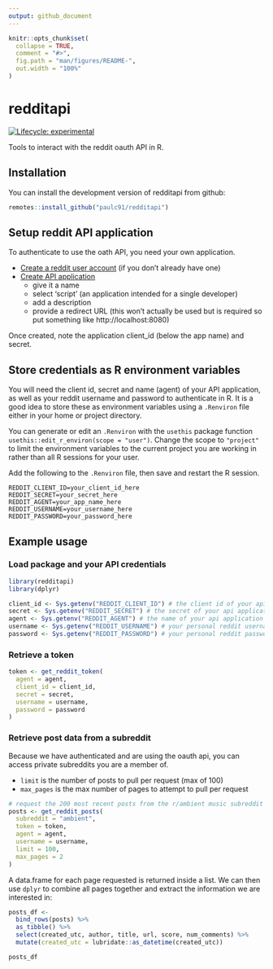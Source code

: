 ```yaml
---
output: github_document
---
```


<!-- README.md is generated from README.Rmd. Please edit that file -->

```r
knitr::opts_chunk$set(
  collapse = TRUE,
  comment = "#>",
  fig.path = "man/figures/README-",
  out.width = "100%"
)
```

# redditapi

<!-- badges: start -->
[![Lifecycle: experimental](https://img.shields.io/badge/lifecycle-experimental-orange.svg)](https://www.tidyverse.org/lifecycle/#experimental)
<!-- badges: end -->

Tools to interact with the reddit oauth API in R.

## Installation

You can install the development version of redditapi from github:

``` r
remotes::install_github("paulc91/redditapi")
```

## Setup reddit API application

To authenticate to use the oath API, you need your own application.

- [Create a reddit user account](https://www.reddit.com/register/) (if you don't already have one)
- [Create API application](https://www.reddit.com/prefs/apps/)
  - give it a name
  - select 'script' (an application intended for a single developer)
  - add a description
  - provide a redirect URL (this won't actually be used but is required so put something like http://localhost:8080)
  
Once created, note the application client_id (below the app name) and secret.

## Store credentials as R environment variables

You will need the client id, secret and name (agent) of your API application, as well as your reddit username and password to authenticate in R. It is a good idea to store these as environment variables using a `.Renviron` file either in your home or project directory. 

You can generate or edit an `.Renviron` with the `usethis` package function `usethis::edit_r_environ(scope = "user")`. Change the scope to `"project"` to limit the environment variables to the current project you are working in rather than all R sessions for your user.

Add the following to the `.Renviron` file, then save and restart the R session.

```
REDDIT_CLIENT_ID=your_client_id_here
REDDIT_SECRET=your_secret_here
REDDIT_AGENT=your_app_name_here
REDDIT_USERNAME=your_username_here
REDDIT_PASSWORD=your_password_here
```

## Example usage

### Load package and your API credentials

```r
library(redditapi)
library(dplyr)

client_id <- Sys.getenv("REDDIT_CLIENT_ID") # the client id of your api application
secret <- Sys.getenv("REDDIT_SECRET") # the secret of your api application
agent <- Sys.getenv("REDDIT_AGENT") # the name of your api application
username <- Sys.getenv("REDDIT_USERNAME") # your personal reddit username
password <- Sys.getenv("REDDIT_PASSWORD") # your personal reddit password
```

### Retrieve a token

```r
token <- get_reddit_token(
  agent = agent,
  client_id = client_id,
  secret = secret,
  username = username,
  password = password
)
```

### Retrieve post data from a subreddit

Because we have authenticated and are using the oauth api, you can access private subreddits you are a member of.

- `limit` is the number of posts to pull per request (max of 100)
- `max_pages` is the max number of pages to attempt to pull per request

```r
# request the 200 most recent posts from the r/ambient music subreddit
posts <- get_reddit_posts(
  subreddit = "ambient", 
  token = token,
  agent = agent, 
  username = username, 
  limit = 100,
  max_pages = 2 
)
```

A data.frame for each page requested is returned inside a list. We can then use `dplyr` to combine all pages together and extract the information we are interested in:

```r
posts_df <- 
  bind_rows(posts) %>% 
  as_tibble() %>% 
  select(created_utc, author, title, url, score, num_comments) %>% 
  mutate(created_utc = lubridate::as_datetime(created_utc))

posts_df
```


